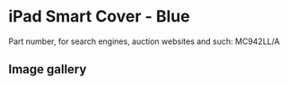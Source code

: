 # iPad Smart Cover - Blue

Part number, for search engines, auction websites and such: MC942LL/A

## Image gallery

<div style={{ width: "768px" }}>
  <GalleryComponent
    images={[
      {
        original: "/everysource/MC942",
        thumbnail: "/everypreview/MC942",
      },
      {
        original: "/everysource/MC942_AV1_BLACK",
        thumbnail: "/everypreview/MC942_AV1_BLACK",
      },
      {
        original: "/everysource/MC942_AV1_WHITE",
        thumbnail: "/everypreview/MC942_AV1_WHITE",
      },
      {
        original: "/everysource/MC942_AV2_BLACK",
        thumbnail: "/everypreview/MC942_AV2_BLACK",
      },
      {
        original: "/everysource/MC942_AV2_WHITE",
        thumbnail: "/everypreview/MC942_AV2_WHITE",
      },
      {
        original: "/everysource/MC942_AV3_BLACK",
        thumbnail: "/everypreview/MC942_AV3_BLACK",
      },
      {
        original: "/everysource/MC942_AV3_WHITE",
        thumbnail: "/everypreview/MC942_AV3_WHITE",
      },
      {
        original: "/everysource/MC942_AV4_BLACK",
        thumbnail: "/everypreview/MC942_AV4_BLACK",
      },
      {
        original: "/everysource/MC942_AV4_WHITE",
        thumbnail: "/everypreview/MC942_AV4_WHITE",
      },
      {
        original: "/everysource/MC942_AV5",
        thumbnail: "/everypreview/MC942_AV5",
      }
    ]}
  />
</div>